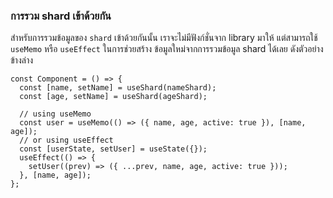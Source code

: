 ### การรวม shard เข้าด้วยกัน

สำหรับการรวมข้อมูลของ `shard` เข้าด้วยกันนั้น เราจะไม่มีฟังก์ชั่นจาก library มาให้ แต่สามารถใช้ `useMemo` หรือ `useEffect` ในการช่วยสร้าง
ข้อมูลใหม่จากการรวมข้อมูล shard ได้เลย ดังตัวอย่างข้างล่าง

```tsx
const Component = () => {
  const [name, setName] = useShard(nameShard);
  const [age, setName] = useShard(ageShard);

  // using useMemo
  const user = useMemo(() => ({ name, age, active: true }), [name, age]);
  // or using useEffect
  const [userState, setUser] = useState({});
  useEffect(() => {
    setUser((prev) => ({ ...prev, name, age, active: true }));
  }, [name, age]);
};
```

